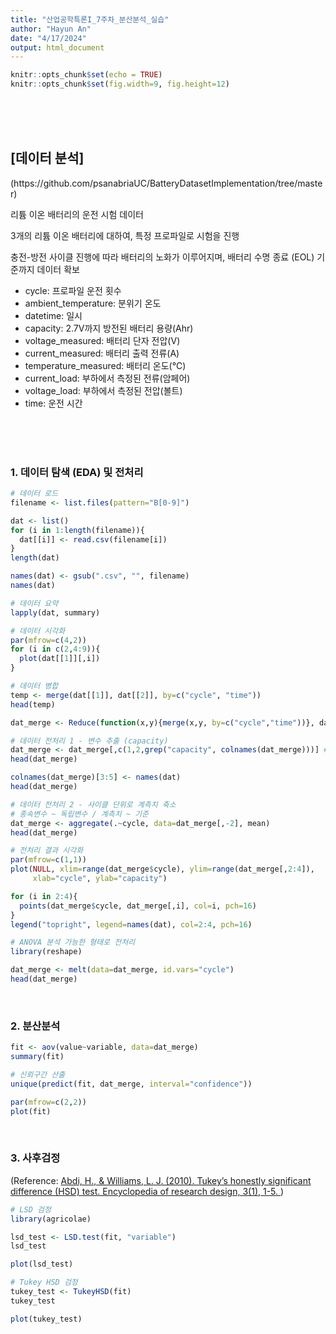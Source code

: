 ```yaml
---
title: "산업공학특론I_7주차_분산분석_실습"
author: "Hayun An"
date: "4/17/2024"
output: html_document
---
```


```r
knitr::opts_chunk$set(echo = TRUE)
knitr::opts_chunk$set(fig.width=9, fig.height=12)
```

<br>
<br>
<br>

## [데이터 분석]

(https://github.com/psanabriaUC/BatteryDatasetImplementation/tree/master)

리튬 이온 배터리의 운전 시험 데이터

3개의 리튬 이온 배터리에 대하여, 특정 프로파일로 시험을 진행

충전-방전 사이클 진행에 따라 배터리의 노화가 이루어지며, 배터리 수명 종료 (EOL) 기준까지 데이터 확보

* cycle: 프로파일 운전 횟수
* ambient_temperature: 분위기 온도
* datetime: 일시
* capacity: 2.7V까지 방전된 배터리 용량(Ahr)
* voltage_measured: 배터리 단자 전압(V)
* current_measured: 배터리 출력 전류(A)
* temperature_measured: 배터리 온도(℃)
* current_load: 부하에서 측정된 전류(암페어)
* voltage_load: 부하에서 측정된 전압(볼트)
* time: 운전 시간

<br>
<br>
<br>

### 1. 데이터 탐색 (EDA) 및 전처리
```r

# 데이터 로드
filename <- list.files(pattern="B[0-9]")

dat <- list()
for (i in 1:length(filename)){
  dat[[i]] <- read.csv(filename[i])
}
length(dat)

names(dat) <- gsub(".csv", "", filename)
names(dat)

# 데이터 요약
lapply(dat, summary)

# 데이터 시각화
par(mfrow=c(4,2))
for (i in c(2,4:9)){
  plot(dat[[1]][,i])
}

# 데이터 병합
temp <- merge(dat[[1]], dat[[2]], by=c("cycle", "time"))
head(temp)

dat_merge <- Reduce(function(x,y){merge(x,y, by=c("cycle","time"))}, dat)

# 데이터 전처리 1 - 변수 추출 (capacity)
dat_merge <- dat_merge[,c(1,2,grep("capacity", colnames(dat_merge)))] # grep:벡터에서 찾고자 하는 문자열 찾아주는 함수
head(dat_merge)

colnames(dat_merge)[3:5] <- names(dat)
head(dat_merge)

# 데이터 전처리 2 - 사이클 단위로 계측치 축소
# 종속변수 ~ 독립변수 / 계측치 ~ 기준
dat_merge <- aggregate(.~cycle, data=dat_merge[,-2], mean)
head(dat_merge)

# 전처리 결과 시각화
par(mfrow=c(1,1))
plot(NULL, xlim=range(dat_merge$cycle), ylim=range(dat_merge[,2:4]),
     xlab="cycle", ylab="capacity")

for (i in 2:4){
  points(dat_merge$cycle, dat_merge[,i], col=i, pch=16)
}
legend("topright", legend=names(dat), col=2:4, pch=16)

# ANOVA 분석 가능한 형태로 전처리
library(reshape)

dat_merge <- melt(data=dat_merge, id.vars="cycle")
head(dat_merge)

```

<br>

### 2. 분산분석
```r

fit <- aov(value~variable, data=dat_merge)
summary(fit)

# 신뢰구간 산출
unique(predict(fit, dat_merge, interval="confidence"))

par(mfrow=c(2,2))
plot(fit)

```

<br>

### 3. 사후검정

(Reference: <a href="https://d1wqtxts1xzle7.cloudfront.net/71815004/abdi-HSD2010-pretty-libre.pdf?1633663014=&response-content-disposition=inline%3B+filename%3DTukeys_Honestly_Signiflcant_Difierence_H.pdf&Expires=1712988568&Signature=Nyf6xCVSgBknn2yDmEqL7XTvlu~jYNlMYpcO6c51wwhrD9iQeL6oeoxwbu-LTA~Fa90eMv8mIaE~yX7Mq2aSUOs7Rw83RP2TuXy12E0kcl8bKkQIphIOiy5BIA85N8a~NviRgroK~aDxFxV18BxIlNEJ1ip6Ptm-F9JMFJIgYlwL-sWO6Cq-ARaz2vmO2Og66H4XvaFbUe3sYGW~E7Cudt5SKsXcZV0hZPCaxDWI65Kb-zlc9ZV6YZ0zSss0lc-T--CveIq80HY1NtgeUc9umys7utoC5XGNQi1kIoWy6UMp9XHiVpwxAyEGDQy-lakcz3RF0OjzbpSfvWdeVuz17w__&Key-Pair-Id=APKAJLOHF5GGSLRBV4ZA"> Abdi, H., & Williams, L. J. (2010). Tukey’s honestly significant difference (HSD) test. Encyclopedia of research design, 3(1), 1-5. </a>)

```r

# LSD 검정
library(agricolae)

lsd_test <- LSD.test(fit, "variable")
lsd_test

plot(lsd_test)

# Tukey HSD 검정
tukey_test <- TukeyHSD(fit)
tukey_test

plot(tukey_test)

```